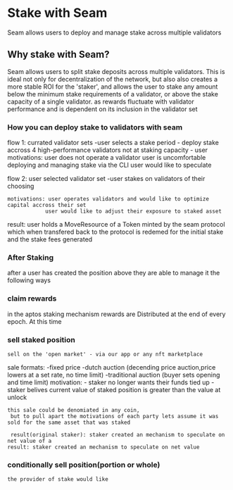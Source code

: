 
# Stake with Seam

Seam allows users to deploy and manage stake across multiple validators


## Why stake with Seam?

Seam allows users to split stake deposits across multiple validators. 
This is ideal not only for decentralization of the network, but also also creates a more stable ROI for the 'staker',
and allows the user to stake any amount below the minimum stake requirements of a validator,
 or above the stake capacity of a single validator.
 as rewards fluctuate with validator performance and is dependent on its inclusion in the validator set

 ### How you can deploy stake to validators with seam

 flow 1: currated validator sets
    -user selects a stake period
    - deploy stake accross 4 high-performance validators not at staking capacity
    - user 
    motivations: user does not operate a validator
                user is uncomfortable deploying and managing stake via the CLI
                user would like to speculate 

 flow 2: user selected validator set
    -user stakes on validators of their choosing

    motivations: user operates validators and would like to optimize capital accross their set
                user would like to adjust their exposure to staked asset


result: user holds a MoveResource of a Token minted by the seam protocol which when transfered back 
 to the protocol is redemed for the initial stake and the stake fees generated
### After Staking

after a user has created the position above they are able to manage it the following ways

### claim rewards
in the aptos staking mechanism rewards are Distributed at the end of every epoch. At this time

 
### sell staked position
    sell on the 'open market' - via our app or any nft marketplace
  sale formats:
                        -fixed price
                        -dutch auction (decending price auction,price lowers at a set rate, no time limit)
                        -traditional auction (buyer sets opening and time limit)
    motivation:
            - staker no longer wants their funds tied up
            - staker belives current value of staked position is greater than the value at unlock

    this sale could be denomiated in any coin,
     but to pull apart the motivations of each party lets assume it was sold for the same asset that was staked

     result(original staker): staker created an mechanism to speculate on net value of a
    result: staker created an mechanism to speculate on net value

### conditionally sell position(portion or whole)
    the provider of stake would like
